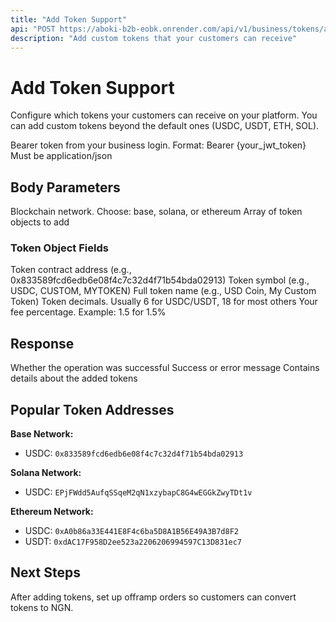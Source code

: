 ```yaml
---
title: "Add Token Support"
api: "POST https://aboki-b2b-eobk.onrender.com/api/v1/business/tokens/add"
description: "Add custom tokens that your customers can receive"
---
```


# Add Token Support

Configure which tokens your customers can receive on your platform. You can add custom tokens beyond the default ones (USDC, USDT, ETH, SOL).

<ParamField header="Authorization" type="string" required>
  Bearer token from your business login. Format: Bearer {your_jwt_token}
</ParamField>

<ParamField header="Content-Type" type="string" required>
  Must be application/json
</ParamField>

## Body Parameters

<ParamField body="network" type="string" required>
  Blockchain network. Choose: base, solana, or ethereum
</ParamField>

<ParamField body="tokens" type="array" required>
  Array of token objects to add
</ParamField>

### Token Object Fields

<ParamField body="tokens[].address" type="string" required>
  Token contract address (e.g., 0x833589fcd6edb6e08f4c7c32d4f71b54bda02913)
</ParamField>

<ParamField body="tokens[].symbol" type="string" required>
  Token symbol (e.g., USDC, CUSTOM, MYTOKEN)
</ParamField>

<ParamField body="tokens[].name" type="string" required>
  Full token name (e.g., USD Coin, My Custom Token)
</ParamField>

<ParamField body="tokens[].decimals" type="number" required>
  Token decimals. Usually 6 for USDC/USDT, 18 for most others
</ParamField>

<ParamField body="tokens[].feePercentage" type="number" required>
  Your fee percentage. Example: 1.5 for 1.5%
</ParamField>

## Response

<ResponseField name="success" type="boolean">
  Whether the operation was successful
</ResponseField>

<ResponseField name="message" type="string">
  Success or error message
</ResponseField>

<ResponseField name="data" type="object">
  Contains details about the added tokens
</ResponseField>

## Popular Token Addresses

**Base Network:**
- USDC: `0x833589fcd6edb6e08f4c7c32d4f71b54bda02913`

**Solana Network:**
- USDC: `EPjFWdd5AufqSSqeM2qN1xzybapC8G4wEGGkZwyTDt1v`

**Ethereum Network:**
- USDC: `0xA0b86a33E441E8F4c6ba5D8A1B56E49A3B7d8F2`
- USDT: `0xdAC17F958D2ee523a2206206994597C13D831ec7`

## Next Steps

After adding tokens, set up offramp orders so customers can convert tokens to NGN.


